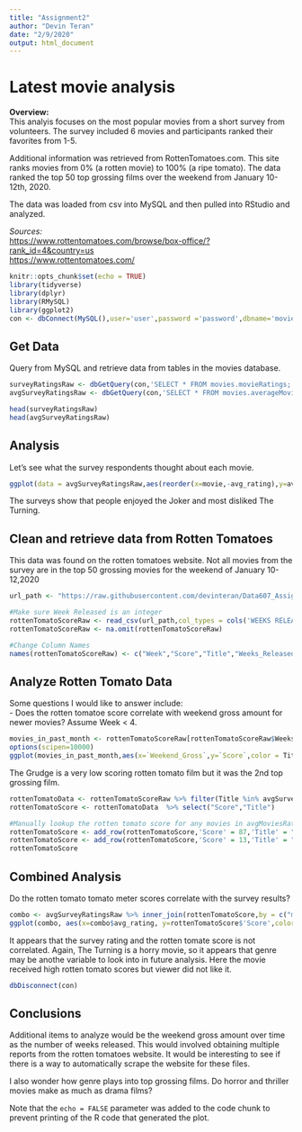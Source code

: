 ```yaml
---
title: "Assignment2"
author: "Devin Teran"
date: "2/9/2020"
output: html_document
---
```

# Latest movie analysis ## 
**Overview:**  
This analyis focuses on the most popular movies from a short survey from volunteers.  The survey included 6 movies and participants ranked their favorites from 1-5.

Additional information was retrieved from RottenTomatoes.com.  This site ranks movies from 0% (a rotten movie) to 100% (a ripe tomato).  The data ranked the top 50 top grossing films over the weekend from January 10-12th, 2020.

The data was loaded from csv into MySQL and then pulled into RStudio and analyzed.

*Sources:*  
<https://www.rottentomatoes.com/browse/box-office/?rank_id=4&country=us>  
<https://www.rottentomatoes.com/>
```r
knitr::opts_chunk$set(echo = TRUE)
library(tidyverse)
library(dplyr)
library(RMySQL)
library(ggplot2)
con <- dbConnect(MySQL(),user='user',password ='password',dbname='movies',host='host')

```

## Get Data
Query from MySQL and retrieve data from tables in the movies database.
```r
surveyRatingsRaw <- dbGetQuery(con,'SELECT * FROM movies.movieRatings;')
avgSurveyRatingsRaw <- dbGetQuery(con,'SELECT * FROM movies.averageMovieRatings')

head(surveyRatingsRaw)
head(avgSurveyRatingsRaw)
```

## Analysis
Let's see what the survey respondents thought about each movie. 
```r
ggplot(data = avgSurveyRatingsRaw,aes(reorder(x=movie,-avg_rating),y=avg_rating)) + geom_bar(stat= "identity") + xlab("Movie") + ylab("Average Survey Rating") + ggtitle("Average Movie Ratings from Survey on Scale 1-5") + theme(plot.title = element_text(hjust = 0.50))

```
  
The surveys show that people enjoyed the Joker and most disliked The Turning.

## Clean and retrieve data from Rotten Tomatoes
This data was found on the rotten tomatoes website.  Not all movies from the survey are in the top 50 grossing movies for the weekend of January 10-12,2020
```r
url_path <- "https://raw.githubusercontent.com/devinteran/Data607_Assignment2/master/January.10-12.2020.TopBoxOfficeMovies%20-%20Sheet1.csv"

#Make sure Week Released is an integer
rottenTomatoScoreRaw <- read_csv(url_path,col_types = cols('WEEKS RELEASED' = col_integer()))
rottenTomatoScoreRaw <- na.omit(rottenTomatoScoreRaw)

#Change Column Names
names(rottenTomatoScoreRaw) <- c("Week","Score","Title","Weeks_Released","Weekend_Gross")
```

## Analyze Rotten Tomato Data
Some questions I would like to answer include:  
  - Does the rotten tomatoe score correlate with weekend gross amount for newer movies?  Assume Week < 4.
```r
movies_in_past_month <- rottenTomatoScoreRaw[rottenTomatoScoreRaw$Weeks_Released < 4,]
options(scipen=10000)
ggplot(movies_in_past_month,aes(x=`Weekend_Gross`,y=`Score`,color = Title))+geom_point() + ggtitle('Rotten Tomato Scores VS. Weekend Gross (Movies within Past 3 Weeks)')
```  
  
The Grudge is a very low scoring rotten tomato film but it was the 2nd top grossing film.

```r
rottenTomatoData <- rottenTomatoScoreRaw %>% filter(Title %in% avgSurveyRatingsRaw$movie)
rottenTomatoScore <- rottenTomatoData  %>% select("Score","Title")

#Manually lookup the rotten tomato score for any movies in avgMoviesRatingsRaw but not in rottenTomatoScore
rottenTomatoScore <- add_row(rottenTomatoScore,'Score' = 87,'Title' = "Hustlers")
rottenTomatoScore <- add_row(rottenTomatoScore,'Score' = 13,'Title' = "The Turning")
rottenTomatoScore
```

## Combined Analysis
Do the rotten tomato tomato meter scores correlate with the survey results?
```r
combo <- avgSurveyRatingsRaw %>% inner_join(rottenTomatoScore,by = c("movie" = "Title"))
ggplot(combo, aes(x=combo$avg_rating, y=rottenTomatoScore$'Score',color = combo$movie)) + geom_point() + xlab("Survey Rating") + ylab("Rotten Tomato Score")

```
  
It appears that the survey rating and the rotten tomate score is not correlated.  Again, The Turning is a horry movie, so it appears that genre may be anothe variable to look into in future analysis.  Here the movie received high rotten tomato scores but viewer did not like it.

```r
dbDisconnect(con)
```

## Conclusions
Additional items to analyze would be the weekend gross amount over time as the number of weeks released.  This would involved obtaining multiple reports from the rotten tomatoes website.  It would be interesting to see if there is a way to automatically scrape the website for these files.

I also wonder how genre plays into top grossing films.  Do horror and thriller movies make as much as drama films?

Note that the `echo = FALSE` parameter was added to the code chunk to prevent printing of the R code that generated the plot.
